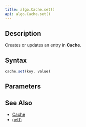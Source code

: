 ```yaml
---
title: algo.Cache.set()
api: algo.Cache.set()
---
```


## Description

Creates or updates an entry in **Cache**.

## Syntax

``` js
cache.set(key, value)
```

## Parameters

<Parameters/>

## See Also

* [Cache](/reference/api/algo/Cache)
* [get()](/reference/api/algo/Cache/get)
